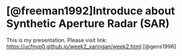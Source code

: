 # [@freeman1992]Introduce about Synthetic Aperture Radar (SAR)

This is my presentation. Please visit link: <https://ucfnyp0.github.io/week2_xaringan/week2.html>.[@gens1996]
